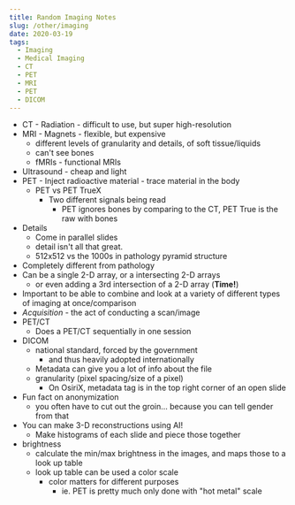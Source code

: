 ```yaml
---
title: Random Imaging Notes
slug: /other/imaging
date: 2020-03-19
tags:
  - Imaging
  - Medical Imaging
  - CT
  - PET
  - MRI
  - PET
  - DICOM
---
```

* CT - Radiation - difficult to use, but super high-resolution
* MRI - Magnets - flexible, but expensive
  * different levels of granularity and details, of soft tissue/liquids
  * can't see bones
  * fMRIs - functional MRIs
* Ultrasound - cheap and light
* PET - Inject radioactive material - trace material in the body
  * PET vs PET TrueX
    * Two different signals being read
      * PET ignores bones by comparing to the CT, PET True is the raw with bones
* Details
  * Come in parallel slides
  * detail isn't all that great.
  * 512x512 vs the 1000s in pathology pyramid structure
* Completely different from pathology
* Can be a single 2-D array, or a intersecting 2-D arrays
  * or even adding a 3rd intersection of a 2-D array (**Time!**)
* Important to be able to combine and look at a variety of different types of imaging at once/comparison
* *Acquisition* - the act of conducting a scan/image
* PET/CT
  * Does a PET/CT sequentially in one session
* DICOM
  * national standard, forced by the government
    * and thus heavily adopted internationally
  * Metadata can give you a lot of info about the file
  * granularity (pixel spacing/size of a pixel)
    * On OsiriX, metadata tag is in the top right corner of an open slide
* Fun fact on anonymization
  * you often have to cut out the groin... because you can tell gender from that
* You can make 3-D reconstructions using AI!
  * Make histograms of each slide and piece those together
* brightness
  * calculate the min/max brightness in the images, and maps those to a look up table
  * look up table can be used a color scale
    * color matters for different purposes
      * ie. PET is pretty much only done with "hot metal" scale